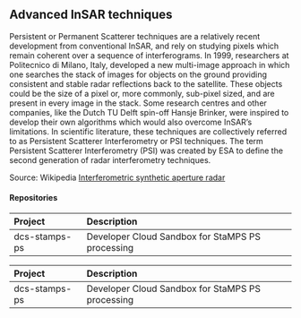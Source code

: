 ## Advanced InSAR techniques

Persistent or Permanent Scatterer techniques are a relatively recent development from conventional InSAR, and rely on studying pixels which remain coherent over a sequence of interferograms. In 1999, researchers at Politecnico di Milano, Italy, developed a new multi-image approach in which one searches the stack of images for objects on the ground providing consistent and stable radar reflections back to the satellite. These objects could be the size of a pixel or, more commonly, sub-pixel sized, and are present in every image in the stack. 
Some research centres and other companies, like the Dutch TU Delft spin-off Hansje Brinker, were inspired to develop their own algorithms which would also overcome InSAR's limitations. In scientific literature, these techniques are collectively referred to as Persistent Scatterer Interferometry or PSI techniques. The term Persistent Scatterer Interferometry (PSI) was created by ESA to define the second generation of radar interferometry techniques.

Source: Wikipedia [Interferometric synthetic aperture radar](http://en.wikipedia.org/w/index.php?title=Interferometric_synthetic_aperture_radar&oldid=653765513 "this version")

#### Repositories
<table>
 <thead>
  <tr>
   <th style="text-align:left;"> Project </th>
   <th style="text-align:left;"> Description </th>
  </tr>
 </thead>
<tbody>
  <tr>
   <td style="text-align:left;"> dcs-stamps-ps </td>
   <td style="text-align:left;"> Developer Cloud Sandbox for StaMPS PS processing </td>
  </tr>
</tbody>
</table>
<table>
 <thead>
  <tr>
   <th style="text-align:left;"> Project </th>
   <th style="text-align:left;"> Description </th>
  </tr>
 </thead>
<tbody>
  <tr>
   <td style="text-align:left;"> dcs-stamps-ps </td>
   <td style="text-align:left;"> Developer Cloud Sandbox for StaMPS PS processing </td>
  </tr>
</tbody>
</table>
